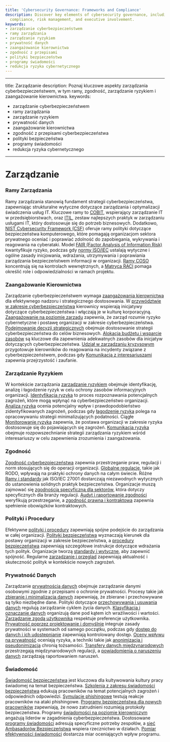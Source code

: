 ```yaml
---
title: 'Cybersecurity Governance: Frameworks and Compliance'
description: Discover key elements of cybersecurity governance, including frameworks,
  compliance, risk management, and executive involvement.
keywords:
- zarządzanie cyberbezpieczeństwem
- ramy zarządzania
- zarządzanie ryzykiem
- prywatność danych
- zaangażowanie kierownictwa
- zgodność z przepisami
- polityki bezpieczeństwa
- programy świadomości
- redukcja ryzyka cybernetycznego
---
```


---
title: Zarządzanie
description: Poznaj kluczowe aspekty zarządzania cyberbezpieczeństwem, w tym ramy, zgodność, zarządzanie ryzykiem i zaangażowanie kierownictwa.
keywords:
- zarządzanie cyberbezpieczeństwem
- ramy zarządzania
- zarządzanie ryzykiem
- prywatność danych
- zaangażowanie kierownictwa
- zgodność z przepisami cyberbezpieczeństwa
- polityki bezpieczeństwa
- programy świadomości
- redukcja ryzyka cybernetycznego
---

# Zarządzanie

### Ramy Zarządzania

Ramy zarządzania stanowią fundament strategii cyberbezpieczeństwa, zapewniając strukturalne wytyczne dotyczące zarządzania i optymalizacji świadczenia usług IT. Kluczowe ramy to [COBIT](/governance/governance_frameworks/cobit/), wspierający zarządzanie IT w przedsiębiorstwach, oraz [ITIL](/governance/governance_frameworks/itil/), zestaw najlepszych praktyk w zarządzaniu usługami IT, który dostosowuje się do potrzeb biznesowych. Dodatkowo, [NIST Cybersecurity Framework (CSF)](/governance/governance_frameworks/nist_cybersecurity_framework_csf/) oferuje ramy polityki dotyczące bezpieczeństwa komputerowego, które pomagają organizacjom sektora prywatnego oceniać i poprawiać zdolność do zapobiegania, wykrywania i reagowania na cyberataki. Model [FAIR (Factor Analysis of Information Risk)](/governance/governance_frameworks/fair_factor_analysis_of_information_risk/) kwantyfikuje ryzyko, podczas gdy [normy ISO/IEC](/governance/governance_frameworks/isoiec_standards/) ustalają wytyczne i ogólne zasady inicjowania, wdrażania, utrzymywania i poprawiania zarządzania bezpieczeństwem informacji w organizacji. [Ramy COSO](/governance/governance_frameworks/coso_framework/) koncentrują się na kontrolach wewnętrznych, a [Matryca RACI](/governance/governance_frameworks/raci_matrix/) pomaga określić role i odpowiedzialności w ramach projektu.

### Zaangażowanie Kierownictwa

Zarządzanie cyberbezpieczeństwem wymaga [zaangażowania kierownictwa](/governance/executive_management_involvement) dla efektywnego nadzoru i strategicznego dostosowania. W [przywództwie w zakresie cyberbezpieczeństwa](/governance/executive_management_involvement/cybersecurity_leadership/) kierownicy wspierają inicjatywy dotyczące cyberbezpieczeństwa i włączają je w kulturę korporacyjną. [Zaangażowanie na poziomie zarządu](/governance/executive_management_involvement/board-level_engagement/) zapewnia, że zarząd rozumie ryzyko cybernetyczne i postawę organizacji w zakresie cyberbezpieczeństwa. [Podejmowanie decyzji strategicznych](/governance/executive_management_involvement/strategic_decision-making/) obejmuje dostosowanie strategii cyberbezpieczeństwa do celów biznesowych. [Alokacja budżetu i wsparcie zasobów](/governance/executive_management_involvement/budget_allocation_and_resource_support/) są kluczowe dla zapewnienia adekwatnych zasobów dla inicjatyw dotyczących cyberbezpieczeństwa. [Udział w zarządzaniu kryzysowym](/governance/executive_management_involvement/crisis_management_participation/) przygotowuje kierowników do reagowania na incydenty związane z cyberbezpieczeństwem, podczas gdy [Komunikacja z interesariuszami](/governance/executive_management_involvement/communication_with_stakeholders/) zapewnia przejrzystość i zaufanie.

### Zarządzanie Ryzykiem

W kontekście zarządzania [zarządzanie ryzykiem](/governance/risk_management) obejmuje identyfikację, analizę i łagodzenie ryzyk w celu ochrony zasobów informacyjnych organizacji. [Identyfikacja ryzyka](/governance/risk_management/risk_identification/) to proces rozpoznawania potencjalnych zagrożeń, które mogą wpłynąć na cyberbezpieczeństwo organizacji. [Analiza ryzyka](/governance/risk_management/risk_analysis/) ocenia potencjalny wpływ i prawdopodobieństwo zidentyfikowanych zagrożeń, podczas gdy [łagodzenie ryzyka](/governance/risk_management/risk_mitigation/) polega na opracowywaniu strategii minimalizujących podatności. Ciągłe [Monitorowanie ryzyka](/governance/risk_management/risk_monitoring/) zapewnia, że postawa organizacji w zakresie ryzyka dostosowuje się do pojawiających się zagrożeń. [Komunikacja ryzyka](/governance/risk_management/risk_communication/) obejmuje rozpowszechnianie strategii zarządzania ryzykiem wśród interesariuszy w celu zapewnienia zrozumienia i zaangażowania.

### Zgodność

[Zgodność cyberbezpieczeństwa](/governance/compliance) zapewnia przestrzeganie praw, regulacji i norm stosujących się do operacji organizacji. [Globalne regulacje](/governance/compliance/global_regulations/), takie jak RODO, wpływają na praktyki ochrony danych na całym świecie. Różne [Ramy i standardy](/governance/compliance/frameworks_and_standards/) jak ISO/IEC 27001 dostarczają niezawodnych wytycznych do ustanowienia solidnych praktyk bezpieczeństwa. Organizacje muszą zajmować się [zgodnością specyficzną dla sektorów](/governance/compliance/sector-specific_compliance/), która dotyczy specyficznych dla branży regulacji. [Audyt i raportowanie zgodności](/governance/compliance/compliance_auditing_and_reporting/) weryfikują przestrzeganie, a [zgodność prawna i kontraktowa](/governance/compliance/legal_and_contractual_compliance/) zapewnia spełnienie obowiązków kontraktowych.

### Polityki i Procedury

Efektywne [polityki i procedury](/governance/policies_&_procedures) zapewniają spójne podejście do zarządzania w całej organizacji. [Polityki bezpieczeństwa](/governance/policies_&_procedures/security_policies/) wyznaczają kierunek dla postawy organizacji w zakresie bezpieczeństwa, a [procedury bezpieczeństwa](/governance/policies_&_procedures/security_procedures/) zapewniają szczegółowe instrukcje dotyczące wdrażania tych polityk. Organizacje tworzą [standardy i wytyczne](/governance/policies_&_procedures/standards_and_guidelines/), aby zapewnić spójność. Regularne [zarządzanie i przegląd](/governance/policies_&_procedures/governance_and_review/) zapewniają aktualność i skuteczność polityk w kontekście nowych zagrożeń.

### Prywatność Danych

Zarządzanie [prywatnością danych](/governance/data_privacy) obejmuje zarządzanie danymi osobowymi zgodnie z przepisami o ochronie prywatności. Procesy takie jak [zbieranie i minimalizacja danych](/governance/data_privacy/data_collection_&_minimization/) zapewniają, że zbierane i przechowywane są tylko niezbędne dane. Polityki dotyczące [przechowywania i usuwania danych](/governance/data_privacy/data_retention_&_disposal/) regulują zarządzanie cyklem życia danych. [Klasyfikacja i oznaczanie danych](/governance/data_privacy/data_classification_&_labeling/) organizują dane pod kątem ich wrażliwości i wartości. [Zarządzanie zgodą użytkownika](/governance/data_privacy/user_consent_management/) respektuje preferencje użytkownika. [Prywatność poprzez projektowanie i domyślnie](/governance/data_privacy/privacy_by_design_&_default/) integruje zasady prywatności w systemach od samego początku, podczas gdy [dostęp do danych i ich udostępnianie](/governance/data_privacy/data_access_&_sharing/) zapewniają kontrolowany dostęp. [Oceny wpływu na prywatność](/governance/data_privacy/privacy_impact_assessments/) oceniają ryzyka, a techniki takie jak [anonimizacja i pseudonimizacja](/governance/data_privacy/anonymization_&_pseudonymization_techniques/) chronią tożsamości. [Transfery danych międzynarodowych](/governance/data_privacy/cross-border_data_transfers/) przestrzegają międzynarodowych regulacji, a [powiadomienia o naruszeniu danych](/governance/data_privacy/data_breach_notification/) zarządzają raportowaniem naruszeń.

### Świadomość

[Świadomość bezpieczeństwa](/governance/awareness) jest kluczowa dla kultywowania kultury pracy świadomej na temat bezpieczeństwa. [Szkolenia z zakresu świadomości bezpieczeństwa](/governance/awareness/security_awareness_training/) edukują pracowników na temat potencjalnych zagrożeń i odpowiednich odpowiedzi. [Symulacje phishingowe](/governance/awareness/phishing_simulations/) testują reakcje pracowników na ataki phishingowe. [Programy bezpieczeństwa dla nowych pracowników](/governance/awareness/employee_onboarding_security_programs/) zapewniają, że nowo zatrudnieni rozumieją protokoły bezpieczeństwa. Programy [świadomości na poziomie kierowniczym](/governance/awareness/executive-level_awareness/) angażują liderów w zagadnienia cyberbezpieczeństwa. Dostosowane [programy świadomości](/governance/awareness/tailored_awareness_programs/) adresują specyficzne potrzeby zespołów, a [sieć Ambasadorów Bezpieczeństwa](/governance/awareness/security_champions_network/) wspiera rzecznictwo w działach. [Pomiar efektywności świadomości](/governance/awareness/measuring_awareness_effectiveness/) dostarcza miar oceniających wpływ programu.